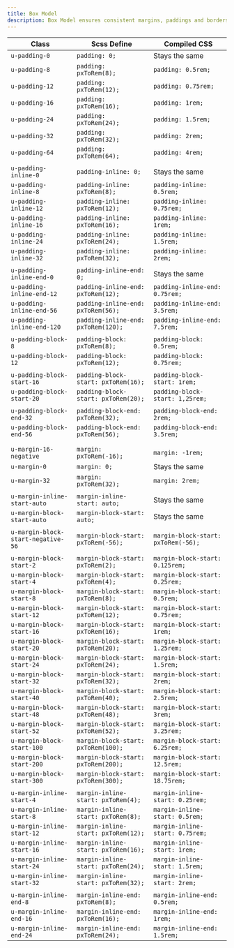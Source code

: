 ```yaml
---
title: Box Model
description: Box Model ensures consistent margins, paddings and borders across our products. The class name is presented in pixels, but being translated to REM units via Scss functions during compilation.
---
```


| Class                              | Scss Define                        | Compiled CSS                  |
| ---------------------------------- | ---------------------------------- | ----------------------------- |
| `u-padding-0`                      | `padding: 0;`                      | Stays the same                |
| `u-padding-8`                      | `padding: pxToRem(8);`             | `padding: 0.5rem;`            |
| `u-padding-12`                     | `padding: pxToRem(12);`            | `padding: 0.75rem;`           |
| `u-padding-16`                     | `padding: pxToRem(16);`            | `padding: 1rem;`              |
| `u-padding-24`                     | `padding: pxToRem(24);`            | `padding: 1.5rem;`            |
| `u-padding-32`                     | `padding: pxToRem(32);`            | `padding: 2rem;`              |
| `u-padding-64`                     | `padding: pxToRem(64);`            | `padding: 4rem;`              |
|                                    |                                    |                               |
| `u-padding-inline-0`               | `padding-inline: 0;`               | Stays the same                |
| `u-padding-inline-8`               | `padding-inline: pxToRem(8);`      | `padding-inline: 0.5rem;`     |
| `u-padding-inline-12`              | `padding-inline: pxToRem(12);`     | `padding-inline: 0.75rem;`    |
| `u-padding-inline-16`              | `padding-inline: pxToRem(16);`     | `padding-inline: 1rem;`       |
| `u-padding-inline-24`              | `padding-inline: pxToRem(24);`     | `padding-inline: 1.5rem;`     |
| `u-padding-inline-32`              | `padding-inline: pxToRem(32);`     | `padding-inline: 2rem;`       |
|                                    |                                   |                                |
| `u-padding-inline-end-0`           | `padding-inline-end: 0;`           | Stays the same                |
| `u-padding-inline-end-12`          | `padding-inline-end: pxToRem(12);` | `padding-inline-end: 0.75rem;`|
| `u-padding-inline-end-56`          | `padding-inline-end: pxToRem(56);` | `padding-inline-end: 3.5rem;` |
| `u-padding-inline-end-120`         | `padding-inline-end: pxToRem(120);`| `padding-inline-end: 7.5rem;` |
|                                    |                                    |                               |
| `u-padding-block-8`                | `padding-block: pxToRem(8);`       | `padding-block: 0.5rem;`      |
| `u-padding-block-12`               | `padding-block: pxToRem(12);`      | `padding-block: 0.75rem;`     |
|                                    |                                    |                               |
| `u-padding-block-start-16`         | `padding-block-start: pxToRem(16);`| `padding-block-start: 1rem;`  |
| `u-padding-block-start-20`         | `padding-block-start: pxToRem(20);`| `padding-block-start: 1,25rem;`|
|                                    |                                    |                               |
| `u-padding-block-end-32`           | `padding-block-end: pxToRem(32);`  | `padding-block-end: 2rem;`    |
| `u-padding-block-end-56`           | `padding-block-end: pxToRem(56);`  | `padding-block-end: 3.5rem;`  |
|                                    |                                    |                               |
|                                    |                                    |                               |
| `u-margin-16-negative`             | `margin: pxToRem(-16);`            | `margin: -1rem;`              |
| `u-margin-0`                       | `margin: 0;`                       | Stays the same                |
| `u-margin-32`                      | `margin: pxToRem(32);`             | `margin: 2rem;`               |
|                                    |                                    |                               |
| `u-margin-inline-start-auto`       | `margin-inline-start: auto;`       | Stays the same                |
| `u-margin-block-start-auto`        | `margin-block-start: auto;`        | Stays the same                |
|                                    |                                    |                               |
| `u-margin-block-start-negative-56` | `margin-block-start: pxToRem(-56);`| `margin-block-start: pxToRem(-56);`|
|                                    |                                    |                                          |
| `u-margin-block-start-2`           | `margin-block-start: pxToRem(2);`  | `margin-block-start: 0.125rem;`          |
| `u-margin-block-start-4`           | `margin-block-start: pxToRem(4);`  | `margin-block-start: 0.25rem;`           |
| `u-margin-block-start-8`           | `margin-block-start: pxToRem(8);`  | `margin-block-start: 0.5rem;`            |
| `u-margin-block-start-12`          | `margin-block-start: pxToRem(12);` | `margin-block-start: 0.75rem;`           |
| `u-margin-block-start-16`          | `margin-block-start: pxToRem(16);` | `margin-block-start: 1rem;`              |
| `u-margin-block-start-20`          | `margin-block-start: pxToRem(20);` | `margin-block-start: 1.25rem;`           |
| `u-margin-block-start-24`          | `margin-block-start: pxToRem(24);` | `margin-block-start: 1.5rem;`            |
| `u-margin-block-start-32`          | `margin-block-start: pxToRem(32);` | `margin-block-start: 2rem;`              |
| `u-margin-block-start-40`          | `margin-block-start: pxToRem(40);` | `margin-block-start: 2.5rem;`            |
| `u-margin-block-start-48`          | `margin-block-start: pxToRem(48);` | `margin-block-start: 3rem;`              |
| `u-margin-block-start-52`          | `margin-block-start: pxToRem(52);` | `margin-block-start: 3.25rem;`           |
| `u-margin-block-start-100`         | `margin-block-start: pxToRem(100);`| `margin-block-start: 6.25rem;`           |
| `u-margin-block-start-200`         | `margin-block-start: pxToRem(200);`| `margin-block-start: 12.5rem;`           |
| `u-margin-block-start-300`         | `margin-block-start: pxToRem(300);`| `margin-block-start: 18.75rem;`          |
|                                    |                                    |                                          |
| `u-margin-inline-start-4`          | `margin-inline-start: pxToRem(4);` | `margin-inline-start: 0.25rem;`          |
| `u-margin-inline-start-8`          | `margin-inline-start: pxToRem(8);` | `margin-inline-start: 0.5rem;`           |
| `u-margin-inline-start-12`         | `margin-inline-start: pxToRem(12);`| `margin-inline-start: 0.75rem;`          |
| `u-margin-inline-start-16`         | `margin-inline-start: pxToRem(16);`| `margin-inline-start: 1rem;`             |
| `u-margin-inline-start-24`         | `margin-inline-start: pxToRem(24);`| `margin-inline-start: 1.5rem;`           |
| `u-margin-inline-start-32`         | `margin-inline-start: pxToRem(32);`| `margin-inline-start: 2rem;`             |
|                                    |                                    |                                          |
| `u-margin-inline-end-8`            | `margin-inline-end: pxToRem(8);`   | `margin-inline-end: 0.5rem;`             |
| `u-margin-inline-end-16`           | `margin-inline-end: pxToRem(16);`  | `margin-inline-end: 1rem;`               |
| `u-margin-inline-end-24`           | `margin-inline-end: pxToRem(24);`  | `margin-inline-end: 1.5rem;`             |

<CodePreview>
  <div class="box u-margin-block-start-32 u-padding-block-end-56"></div>
</CodePreview>
